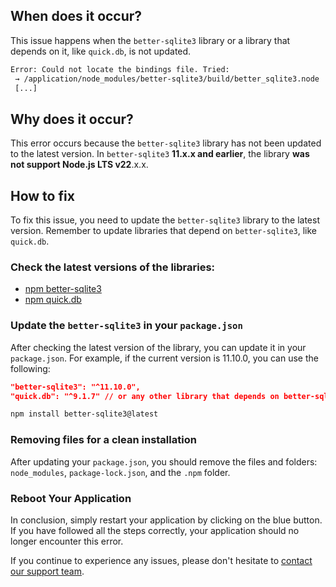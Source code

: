 
## When does it occur?

This issue happens when the `better-sqlite3` library or a library that depends on it, like `quick.db`, is not updated.

```bash
Error: Could not locate the bindings file. Tried:
 → /application/node_modules/better-sqlite3/build/better_sqlite3.node
 [...]
```

## Why does it occur?

This error occurs because the `better-sqlite3` library has not been updated to the latest version. In `better-sqlite3` **11.x.x and earlier**, the library **was not support Node.js LTS v22**.x.x.

## How to fix

To fix this issue, you need to update the `better-sqlite3` library to the latest version. Remember to update libraries that depend on `better-sqlite3`, like `quick.db`.

### Check the latest versions of the libraries:
   - [npm better-sqlite3](https://www.npmjs.com/package/better-sqlite3)
   - [npm quick.db](https://www.npmjs.com/package/quick.db)


### Update the `better-sqlite3` in your `package.json`

After checking the latest version of the library, you can update it in your `package.json`. For example, if the current version is 11.10.0, you can use the following:

```json Update manually in your package.json
"better-sqlite3": "^11.10.0",
"quick.db": "^9.1.7" // or any other library that depends on better-sqlite3
```

```bash Update using the terminal
npm install better-sqlite3@latest
```

### Removing files for a clean installation

After updating your `package.json`, you should remove the files and folders: `node_modules`, `package-lock.json`, and the `.npm` folder.

### Reboot Your Application

In conclusion, simply restart your application by clicking on the blue button. If you have followed all the steps correctly, your application should no longer encounter this error.

If you continue to experience any issues, please don't hesitate to [contact our support team](/company/support).
